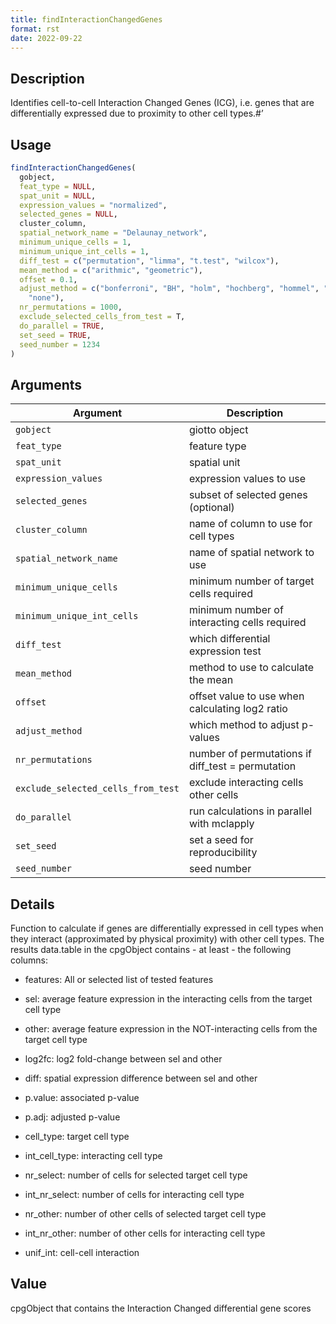 ```yaml
--- 
title: findInteractionChangedGenes 
format: rst 
date: 2022-09-22 
--- 
```


## Description

Identifies cell-to-cell Interaction Changed Genes (ICG),
 i.e. genes that are differentially expressed due to proximity to other cell types.#'


## Usage

```r
findInteractionChangedGenes(
  gobject,
  feat_type = NULL,
  spat_unit = NULL,
  expression_values = "normalized",
  selected_genes = NULL,
  cluster_column,
  spatial_network_name = "Delaunay_network",
  minimum_unique_cells = 1,
  minimum_unique_int_cells = 1,
  diff_test = c("permutation", "limma", "t.test", "wilcox"),
  mean_method = c("arithmic", "geometric"),
  offset = 0.1,
  adjust_method = c("bonferroni", "BH", "holm", "hochberg", "hommel", "BY", "fdr",
    "none"),
  nr_permutations = 1000,
  exclude_selected_cells_from_test = T,
  do_parallel = TRUE,
  set_seed = TRUE,
  seed_number = 1234
)
```


## Arguments

Argument      |Description
------------- |----------------
`gobject`     |     giotto object
`feat_type`     |     feature type
`spat_unit`     |     spatial unit
`expression_values`     |     expression values to use
`selected_genes`     |     subset of selected genes (optional)
`cluster_column`     |     name of column to use for cell types
`spatial_network_name`     |     name of spatial network to use
`minimum_unique_cells`     |     minimum number of target cells required
`minimum_unique_int_cells`     |     minimum number of interacting cells required
`diff_test`     |     which differential expression test
`mean_method`     |     method to use to calculate the mean
`offset`     |     offset value to use when calculating log2 ratio
`adjust_method`     |     which method to adjust p-values
`nr_permutations`     |     number of permutations if diff_test = permutation
`exclude_selected_cells_from_test`     |     exclude interacting cells other cells
`do_parallel`     |     run calculations in parallel with mclapply
`set_seed`     |     set a seed for reproducibility
`seed_number`     |     seed number


## Details

Function to calculate if genes are differentially expressed in cell types
 when they interact (approximated by physical proximity) with other cell types.
 The results data.table in the cpgObject contains - at least - the following columns:
   

*  features:  All or selected list of tested features   

*  sel:  average feature expression in the interacting cells from the target cell type    

*  other:  average feature expression in the NOT-interacting cells from the target cell type    

*  log2fc:  log2 fold-change between sel and other   

*  diff:  spatial expression difference between sel and other   

*  p.value:  associated p-value   

*  p.adj:  adjusted p-value   

*  cell_type:  target cell type   

*  int_cell_type:  interacting cell type   

*  nr_select:  number of cells for selected target cell type   

*  int_nr_select:  number of cells for interacting cell type   

*  nr_other:  number of other cells of selected target cell type   

*  int_nr_other:  number of other cells for interacting cell type   

*  unif_int:  cell-cell interaction


## Value

cpgObject that contains the Interaction Changed differential gene scores


